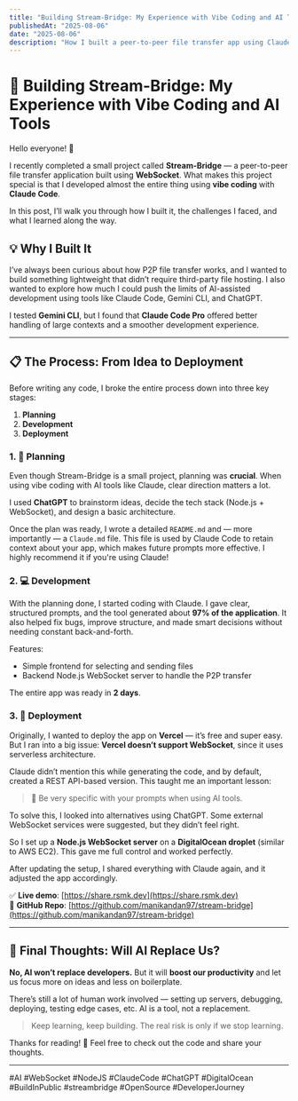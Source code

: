 ```yaml
---
title: "Building Stream-Bridge: My Experience with Vibe Coding and AI Tools"
publishedAt: "2025-08-06"
date: "2025-08-06"
description: "How I built a peer-to-peer file transfer app using Claude Code, WebSocket, and DigitalOcean."
---
```


# 🚀 Building Stream-Bridge: My Experience with Vibe Coding and AI Tools

Hello everyone! 👋

I recently completed a small project called **Stream-Bridge** — a peer-to-peer file transfer application built using **WebSocket**. What makes this project special is that I developed almost the entire thing using **vibe coding** with **Claude Code**.

In this post, I’ll walk you through how I built it, the challenges I faced, and what I learned along the way.

## 💡 Why I Built It

I’ve always been curious about how P2P file transfer works, and I wanted to build something lightweight that didn’t require third-party file hosting. I also wanted to explore how much I could push the limits of AI-assisted development using tools like Claude Code, Gemini CLI, and ChatGPT.

I tested **Gemini CLI**, but I found that **Claude Code Pro** offered better handling of large contexts and a smoother development experience.

---

## 📋 The Process: From Idea to Deployment

Before writing any code, I broke the entire process down into three key stages:

1. **Planning**
2. **Development**
3. **Deployment**

### 1. 🧠 Planning

Even though Stream-Bridge is a small project, planning was **crucial**. When using vibe coding with AI tools like Claude, clear direction matters a lot.

I used **ChatGPT** to brainstorm ideas, decide the tech stack (Node.js + WebSocket), and design a basic architecture.

Once the plan was ready, I wrote a detailed `README.md` and — more importantly — a `Claude.md` file. This file is used by Claude Code to retain context about your app, which makes future prompts more effective. I highly recommend it if you're using Claude!

### 2. 💻 Development

With the planning done, I started coding with Claude. I gave clear, structured prompts, and the tool generated about **97% of the application**. It also helped fix bugs, improve structure, and made smart decisions without needing constant back-and-forth.

Features:

- Simple frontend for selecting and sending files
- Backend Node.js WebSocket server to handle the P2P transfer

The entire app was ready in **2 days**.

### 3. 🚀 Deployment

Originally, I wanted to deploy the app on **Vercel** — it’s free and super easy. But I ran into a big issue: **Vercel doesn’t support WebSocket**, since it uses serverless architecture.

Claude didn’t mention this while generating the code, and by default, created a REST API-based version. This taught me an important lesson:

> 🧠 Be very specific with your prompts when using AI tools.

To solve this, I looked into alternatives using ChatGPT. Some external WebSocket services were suggested, but they didn’t feel right.

So I set up a **Node.js WebSocket server** on a **DigitalOcean droplet** (similar to AWS EC2). This gave me full control and worked perfectly.

After updating the setup, I shared everything with Claude again, and it adjusted the app accordingly.

✅ **Live demo**: [https://share.rsmk.dev](https://share.rsmk.dev)  
📂 **GitHub Repo**: [https://github.com/manikandan97/stream-bridge](https://github.com/manikandan97/stream-bridge)

---

## 🤖 Final Thoughts: Will AI Replace Us?

**No, AI won’t replace developers.** But it will **boost our productivity** and let us focus more on ideas and less on boilerplate.

There’s still a lot of human work involved — setting up servers, debugging, deploying, testing edge cases, etc. AI is a tool, not a replacement.

> Keep learning, keep building. The real risk is only if we stop learning.

Thanks for reading! 🙌 Feel free to check out the code and share your thoughts.

---

#AI #WebSocket #NodeJS #ClaudeCode #ChatGPT #DigitalOcean #BuildInPublic #streambridge #OpenSource #DeveloperJourney

